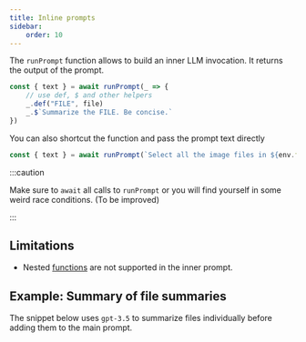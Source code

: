 ```yaml
---
title: Inline prompts
sidebar:
    order: 10
---
```



The `runPrompt` function allows to build an inner LLM invocation. It returns the output of the prompt.

```js
const { text } = await runPrompt(_ => {
    // use def, $ and other helpers
    _.def("FILE", file)
    _.$`Summarize the FILE. Be concise.`
})
```

You can also shortcut the function and pass the prompt text directly

```js
const { text } = await runPrompt(`Select all the image files in ${env.files.map(f => f.filename)}`)
```

:::caution

Make sure to `await` all calls to `runPrompt` or you will find yourself in some weird race conditions.
(To be improved)

:::

## Limitations

-   Nested [functions](/genaiscript/reference/scripts/functions) are not supported in the inner prompt.

## Example: Summary of file summaries

The snippet below uses `gpt-3.5` to summarize files individually before
adding them to the main prompt.

<Code code={summaryOfSummary} wrap={true} lang="js" />
